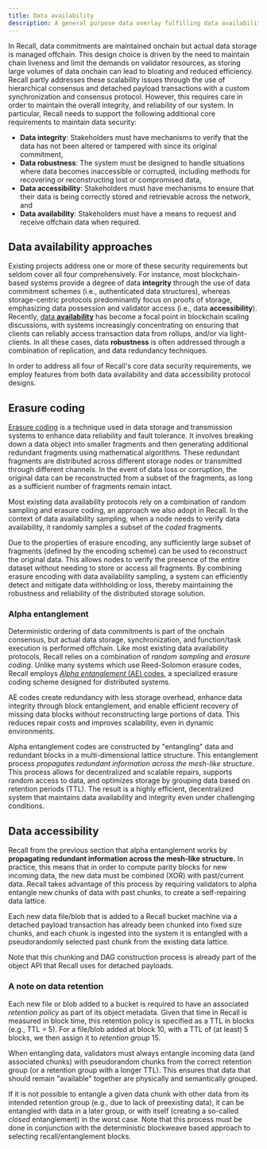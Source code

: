 ```yaml
---
title: Data availability
description: A general purpose data overlay fulfilling data availability requirements.
---
```


In Recall, data commitments are maintained onchain but actual data storage is managed offchain. This
design choice is driven by the need to maintain chain liveness and limit the demands on validator
resources, as storing large volumes of data onchain can lead to bloating and reduced efficiency.
Recall partly addresses these scalability issues through the use of hierarchical consensus and
detached payload transactions with a custom synchronization and consensus protocol. However, this
requires care in order to maintain the overall integrity, and reliability of our system. In
particular, Recall needs to support the following additional core requirements to maintain data
security:

- **Data integrity**: Stakeholders must have mechanisms to verify that the data has not been altered
  or tampered with since its original commitment,
- **Data robustness**: The system must be designed to handle situations where data becomes
  inaccessible or corrupted, including methods for recovering or reconstructing lost or compromised
  data,
- **Data accessibility**: Stakeholders must have mechanisms to ensure that their data is being
  correctly stored and retrievable across the network, and
- **Data availability**: Stakeholders must have a means to request and receive offchain data when
  required.

## Data availability approaches

Existing projects address one or more of these security requirements but seldom cover all four
comprehensively. For instance, most blockchain-based systems provide a degree of data **integrity**
through the use of data commitment schemes (i.e., authenticated data structures), whereas
storage-centric protocols predominantly focus on proofs of storage, emphasizing data possession and
validator access (i.e., data **accessibility**). Recently,
[data **availability**](https://arxiv.org/abs/1809.09044) has become a focal point in blockchain
scaling discussions, with systems increasingly concentrating on ensuring that clients can reliably
access transaction data from rollups, and/or via light-clients. In all these cases, data
**robustness** is often addressed through a combination of replication, and data redundancy
techniques.

In order to address all four of Recall's core data security requirements, we employ features from
both data availability and data accessibility protocol designs.

## Erasure coding

[Erasure coding](https://en.wikipedia.org/wiki/Erasure_code) is a technique used in data storage and
transmission systems to enhance data reliability and fault tolerance. It involves breaking down a
data object into smaller fragments and then generating additional redundant fragments using
mathematical algorithms. These redundant fragments are distributed across different storage nodes or
transmitted through different channels. In the event of data loss or corruption, the original data
can be reconstructed from a subset of the fragments, as long as a sufficient number of fragments
remain intact.

Most existing data availability protocols rely on a combination of random sampling and erasure
coding, an approach we also adopt in Recall. In the context of data availability sampling, when a
node needs to verify data availability, it randomly samples a subset of the _coded_ fragments.

Due to the properties of erasure encoding, any sufficiently large subset of fragments (defined by
the encoding scheme) can be used to reconstruct the original data. This allows nodes to verify the
presence of the entire dataset without needing to store or access all fragments. By combining
erasure encoding with data availability sampling, a system can efficiently detect and mitigate data
withholding or loss, thereby maintaining the robustness and reliability of the distributed storage
solution.

### Alpha entanglement

Deterministic ordering of data commitments is part of the onchain consensus, but actual data
storage, synchronization, and function/task execution is performed offchain. Like most existing data
availability protocols, Recall relies on a combination of _random sampling_ and _erasure coding_.
Unlike many systems which use Reed-Solomon erasure codes, Recall employs
[_Alpha entanglement_ (AE) codes](https://arxiv.org/abs/1810.02974), a specialized erasure coding
scheme designed for distributed systems.

AE codes create redundancy with less storage overhead, enhance data integrity through block
entanglement, and enable efficient recovery of missing data blocks without reconstructing large
portions of data. This reduces repair costs and improves scalability, even in dynamic environments.

Alpha entanglement codes are constructed by "entangling" data and redundant blocks in a
multi-dimensional lattice structure. This entanglement process _propagates redundant information
across the mesh-like structure_. This process allows for decentralized and scalable repairs,
supports random access to data, and optimizes storage by grouping data based on retention periods
(TTL). The result is a highly efficient, decentralized system that maintains data availability and
integrity even under challenging conditions.

## Data accessibility

Recall from the previous section that alpha entanglement works by **propagating redundant
information across the mesh-like structure.** In practice, this means that in order to compute
parity blocks for new incoming data, the new data must be combined (XOR) with past/current data.
Recall takes advantage of this process by requiring validators to alpha entangle new chunks of data
with past chunks, to create a self-repairing data lattice.

Each new data file/blob that is added to a Recall bucket machine via a detached payload transaction
has already been chunked into fixed size chunks, and each chunk is ingested into the system it is
entangled with a pseudorandomly selected past chunk from the existing data lattice.

<Callout>

Note that this chunking and DAG construction process is already part of the object API that Recall
uses for detached payloads.

</Callout>

### A note on data retention

Each new file or blob added to a bucket is required to have an associated _retention policy_ as part
of its object metadata. Given that time in Recall is measured in block time, this retention policy
is specified as a TTL in blocks (e.g., TTL = 5). For a file/blob added at block 10, with a TTL of
(at least) 5 blocks, we then assign it to _retention group_ 15.

When entangling data, validators must always entangle incoming data (and associated chunks) with
pseudorandom chunks from the correct retention group (or a retention group with a longer TTL). This
ensures that data that should remain "available" together are physically and semantically grouped.

If it is not possible to entangle a given data chunk with other data from its intended retention
group (e.g., due to lack of preexisting data), it can be entangled with data in a later group, or
with itself (creating a so-called _closed_ entanglement) in the worst case. Note that this process
must be done in conjunction with the deterministic blockweave based approach to selecting
recall/entanglement blocks.
